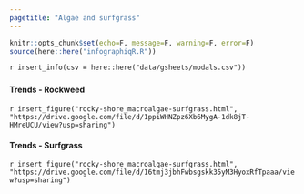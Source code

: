 ```yaml
---
pagetitle: "Algae and surfgrass"
---
```


```r
knitr::opts_chunk$set(echo=F, message=F, warning=F, error=F)
source(here::here("infographiqR.R"))
```

`r insert_info(csv = here::here("data/gsheets/modals.csv"))`


### {.tabset}

#### Trends - Rockweed

`r insert_figure("rocky-shore_macroalgae-surfgrass.html", "https://drive.google.com/file/d/1ppiWHNZpz6Xb6MygA-1dk8jT-HMreUCU/view?usp=sharing")`

#### Trends - Surfgrass

`r insert_figure("rocky-shore_macroalgae-surfgrass.html", "https://drive.google.com/file/d/16tmj3jbhFwbsgskk35yM3HyoxRfTpaaa/view?usp=sharing")`
